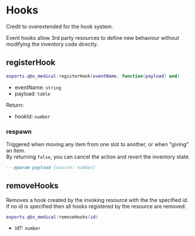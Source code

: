 # Hooks

Credit to overextended for the hook system.

Event hooks allow 3rd party resources to define new behaviour without modifying the inventory code directly.

## registerHook

```lua
exports.qbx_medical:registerHook(eventName, function(payload) end)
```

- eventName: `string`
- payload: `table`

Return:

- hookId: `number`

### respawn

Triggered when moving any item from one slot to another, or when "giving" an item.  
By returning `false`, you can cancel the action and revert the inventory state.

```lua
---@param payload {source: number}
```

## removeHooks

Removes a hook created by the invoking resource with the the specified id.  
If no id is specified then all hooks registered by the resource are removed.

```lua
exports.qbx_medical:removeHooks(id)
```

- id?: `number`